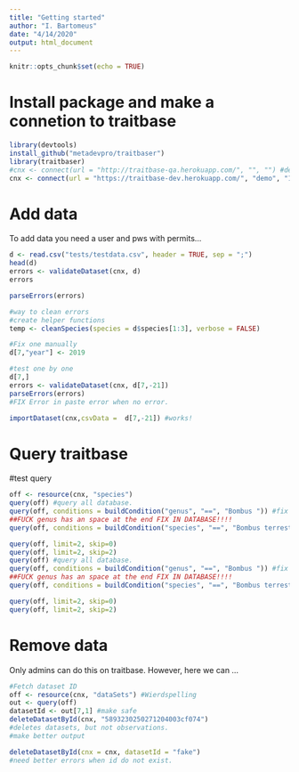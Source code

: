 ```yaml
---
title: "Getting started"
author: "I. Bartomeus"
date: "4/14/2020"
output: html_document
---
```


```r
knitr::opts_chunk$set(echo = TRUE)
```

# Install package and make a connetion to traitbase

```r
library(devtools)
install_github("metadevpro/traitbaser")
library(traitbaser)
#cnx <- connect(url = "http://traitbase-qa.herokuapp.com/", "", "") #demo not working
cnx <- connect(url = "https://traitbase-dev.herokuapp.com/", "demo", "1234") #demo not working
```

# Add data

To add data you need a user and pws with permits...

```r
d <- read.csv("tests/testdata.csv", header = TRUE, sep = ";")
head(d)
errors <- validateDataset(cnx, d)
errors

parseErrors(errors)

#way to clean errors
#create helper functions
temp <- cleanSpecies(species = d$species[1:3], verbose = FALSE)

#Fix one manually
d[7,"year"] <- 2019

#test one by one
d[7,]
errors <- validateDataset(cnx, d[7,-21])
parseErrors(errors)
#FIX Error in paste error when no error.

importDataset(cnx,csvData =  d[7,-21]) #works!

```

# Query traitbase

#test query


```r
off <- resource(cnx, "species")
query(off) #query all database.
query(off, conditions = buildCondition("genus", "==", "Bombus ")) #fix example query species for genus.
##FUCK genus has an space at the end FIX IN DATABASE!!!!
query(off, conditions = buildCondition("species", "==", "Bombus terrestris")) #fix example query species for genus.

query(off, limit=2, skip=0)
query(off, limit=2, skip=2)
query(off) #query all database.
query(off, conditions = buildCondition("genus", "==", "Bombus ")) #fix example query species for genus.
##FUCK genus has an space at the end FIX IN DATABASE!!!!
query(off, conditions = buildCondition("species", "==", "Bombus terrestris")) #fix example query species for genus.

query(off, limit=2, skip=0)
query(off, limit=2, skip=2)

```

# Remove data

Only admins can do this on traitbase. However, here we can ...

```r
#Fetch dataset ID
off <- resource(cnx, "dataSets") #Wierdspelling
out <- query(off)
datasetId <- out[7,1] #make safe
deleteDatasetById(cnx, "5893230250271204003cf074")
#deletes datasets, but not observations.
#make better output

deleteDatasetById(cnx = cnx, datasetId = "fake")
#need better errors when id do not exist.

```





